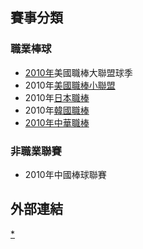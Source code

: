 {{YearTopicTOC|2010|棒球}}
{{C21YearInTopic|2010年}}

== 賽事分類 ==
=== 職業棒球 ===
*[[2010年|2010年]]美國職棒大聯盟球季
*2010年[[美國職棒小聯盟|美國職棒小聯盟]]
*2010年[[日本職棒|日本職棒]]
*2010年[[韓國職棒|韓國職棒]]
*[[中華職棒21年|2010年中華職棒]]

=== 非職業聯賽 ===
*2010年中國棒球聯賽

== 外部連結 ==
{{台灣棒球維基館|2010年}}

[[Category:2010年棒球|*]]